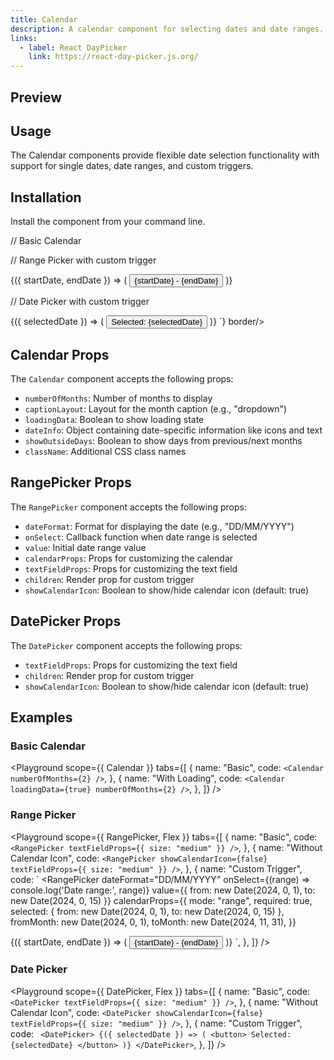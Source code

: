 ```yaml
---
title: Calendar
description: A calendar component for selecting dates and date ranges.
links:
  - label: React DayPicker
    link: https://react-day-picker.js.org/
---
```


## Preview

<Preview>
  <Flex direction="column" gap="medium">
    <Calendar numberOfMonths={2} />
    <RangePicker textFieldProps={{ size: "medium" }} />
    <DatePicker textFieldProps={{ size: "medium" }} />
  </Flex>
</Preview>

## Usage

The Calendar components provide flexible date selection functionality with support for single dates, date ranges, and custom triggers.

## Installation

Install the component from your command line.

<LiveProvider>
  <LiveEditor code={`npm install @raystack/apsara`} border language="shell" />
</LiveProvider>

<LiveProvider>
  <LiveEditor code={`import { Calendar, RangePicker, DatePicker } from '@raystack/apsara'

// Basic Calendar

<Calendar numberOfMonths={2} />

// Range Picker with custom trigger

<RangePicker>
  {({ startDate, endDate }) => (
    <button>
      {startDate} - {endDate}
    </button>
  )}
</RangePicker>

// Date Picker with custom trigger

<DatePicker>
  {({ selectedDate }) => (
    <button>
      Selected: {selectedDate}
    </button>
  )}
</DatePicker>
`} border/>
</LiveProvider>

## Calendar Props

The `Calendar` component accepts the following props:

- `numberOfMonths`: Number of months to display
- `captionLayout`: Layout for the month caption (e.g., "dropdown")
- `loadingData`: Boolean to show loading state
- `dateInfo`: Object containing date-specific information like icons and text
- `showOutsideDays`: Boolean to show days from previous/next months
- `className`: Additional CSS class names

## RangePicker Props

The `RangePicker` component accepts the following props:

- `dateFormat`: Format for displaying the date (e.g., "DD/MM/YYYY")
- `onSelect`: Callback function when date range is selected
- `value`: Initial date range value
- `calendarProps`: Props for customizing the calendar
- `textFieldProps`: Props for customizing the text field
- `children`: Render prop for custom trigger
- `showCalendarIcon`: Boolean to show/hide calendar icon (default: true)

## DatePicker Props

The `DatePicker` component accepts the following props:

- `textFieldProps`: Props for customizing the text field
- `children`: Render prop for custom trigger
- `showCalendarIcon`: Boolean to show/hide calendar icon (default: true)

## Examples

### Basic Calendar

<Playground
  scope={{ Calendar }}
  tabs={[
    {
      name: "Basic",
      code: `<Calendar numberOfMonths={2} />`,
    },
    {
      name: "With Loading",
      code: `<Calendar loadingData={true} numberOfMonths={2} />`,
    },
  ]}
/>

### Range Picker

<Playground
  scope={{ RangePicker, Flex }}
  tabs={[
    {
      name: "Basic",
      code: `<RangePicker textFieldProps={{ size: "medium" }} />`,
    },
    {
      name: "Without Calendar Icon",
      code: `<RangePicker showCalendarIcon={false} textFieldProps={{ size: "medium" }} />`,
    },
    {
      name: "Custom Trigger",
      code: `
<RangePicker
  dateFormat="DD/MM/YYYY"
  onSelect={(range) => console.log('Date range:', range)}
  value={{
    from: new Date(2024, 0, 1),
    to: new Date(2024, 0, 15)
  }}
  calendarProps={{
    mode: "range",
    required: true,
    selected: {
      from: new Date(2024, 0, 1),
      to: new Date(2024, 0, 15)
    },
    fromMonth: new Date(2024, 0, 1),
    toMonth: new Date(2024, 11, 31),
  }}
>
  {({ startDate, endDate }) => (
    <button>
      {startDate} - {endDate}
    </button>
  )}
</RangePicker>`,
    },
  ]}
/>

### Date Picker

<Playground
  scope={{ DatePicker, Flex }}
  tabs={[
    {
      name: "Basic",
      code: `<DatePicker textFieldProps={{ size: "medium" }} />`,
    },
    {
      name: "Without Calendar Icon",
      code: `<DatePicker showCalendarIcon={false} textFieldProps={{ size: "medium" }} />`,
    },
    {
      name: "Custom Trigger",
      code: `
<DatePicker>
  {({ selectedDate }) => (
    <button>
      Selected: {selectedDate}
    </button>
  )}
</DatePicker>`,
    },
  ]}
/>
